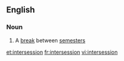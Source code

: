 ==English==

===Noun===
{{wikipedia}}
{{en-noun}}

# {{context|US}} A [[break]] between [[semester]]s

[[et:intersession]]
[[fr:intersession]]
[[vi:intersession]]